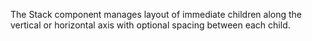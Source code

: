 The Stack component manages layout of immediate children along the vertical or horizontal axis with optional spacing between each child.
